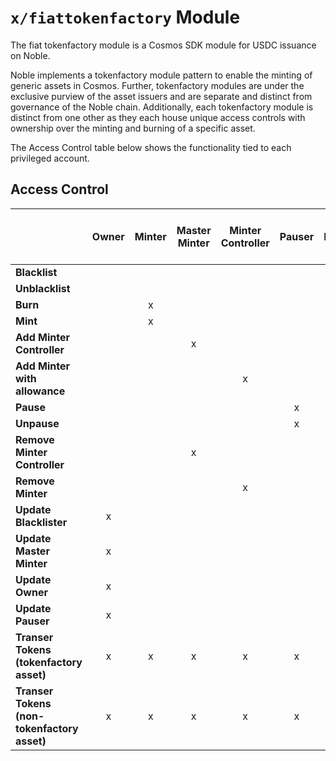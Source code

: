 # `x/fiattokenfactory` Module

The fiat tokenfactory module is a Cosmos SDK module for USDC issuance on Noble.

Noble implements a tokenfactory module pattern to enable the minting of generic assets in Cosmos. Further, tokenfactory modules are under the exclusive purview of the asset issuers and are separate and distinct from governance of the Noble chain. Additionally, each tokenfactory module is distinct from one other as they each house unique access controls with ownership over the minting and burning of a specific asset.

The Access Control table below shows the functionality tied to each privileged account.

## Access Control

|                                             | **Owner** | **Minter** | **Master Minter** | **Minter Controller** | **Pauser** | **Blacklister** | **Is Paused<br>(Actions Allowed)** |
|---------------------------------------------|:---------:|:----------:|:-----------------:|:---------------------:|:----------:|:---------------:|:--------------------------------:|
| **Blacklist**                               |           |            |                   |                       |            |        x        |                 x                |
| **Unblacklist**                             |           |            |                   |                       |            |        x        |                 x                |
| **Burn**                                    |           |      x     |                   |                       |            |                 |                                  |
| **Mint**                                    |           |      x     |                   |                       |            |                 |                                  |
| **Add Minter Controller**                   |           |            |         x         |                       |            |                 |                 x                |
| **Add Minter with allowance**               |           |            |                   |           x           |            |                 |                 x                |
| **Pause**                                   |           |            |                   |                       |      x     |                 |                 x                |
| **Unpause**                                 |           |            |                   |                       |      x     |                 |                 x                |
| **Remove Minter Controller**                |           |            |         x         |                       |            |                 |                 x                |
| **Remove Minter**                           |           |            |                   |           x           |            |                 |                 x                |
| **Update Blacklister**                      |     x     |            |                   |                       |            |                 |                 x                |
| **Update Master Minter**                    |     x     |            |                   |                       |            |                 |                 x                |
| **Update Owner**                            |     x     |            |                   |                       |            |                 |                 x                |
| **Update Pauser**                           |     x     |            |                   |                       |            |                 |                 x                |
| **Transer Tokens (tokenfactory asset)**     |     x     |      x     |         x         |           x           |      x     |        x        |                                  |
| **Transer Tokens (non-tokenfactory asset)** |     x     |      x     |         x         |           x           |      x     |        x        |                 x                |
